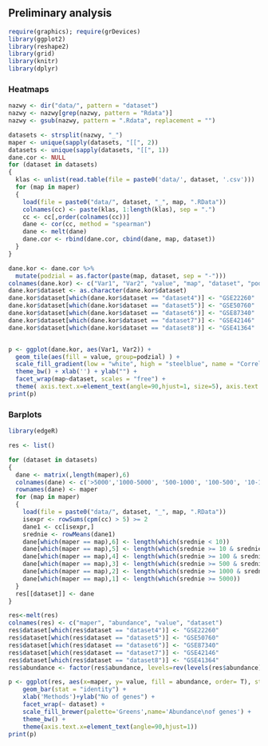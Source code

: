 ## Preliminary analysis

```r
require(graphics); require(grDevices)
library(ggplot2)
library(reshape2)
library(grid)
library(knitr)
library(dplyr)
```

### Heatmaps

```r
nazwy <- dir("data/", pattern = "dataset")
nazwy <- nazwy[grep(nazwy, pattern = "Rdata")]
nazwy <- gsub(nazwy, pattern = ".Rdata", replacement = "")

datasets <- strsplit(nazwy, "_")
maper <- unique(sapply(datasets, "[[", 2))
datasets <- unique(sapply(datasets, "[[", 1))
dane.cor <- NULL
for (dataset in datasets)
{
  klas <- unlist(read.table(file = paste0('data/', dataset, '.csv')))
  for (map in maper)
  {
    load(file = paste0("data/", dataset, "_", map, ".RData"))
    colnames(cc) <- paste(klas, 1:length(klas), sep = ".")
    cc <- cc[,order(colnames(cc))]
    dane <- cor(cc, method = "spearman")
    dane <- melt(dane)
    dane.cor <- rbind(dane.cor, cbind(dane, map, dataset))
  }
}

dane.kor <- dane.cor %>%
  mutate(podzial = as.factor(paste(map, dataset, sep = "-")))
colnames(dane.kor) <- c("Var1", "Var2", "value", "map", "dataset", "podzial")
dane.kor$dataset <- as.character(dane.kor$dataset)
dane.kor$dataset[which(dane.kor$dataset == "dataset4")] <- "GSE22260"
dane.kor$dataset[which(dane.kor$dataset == "dataset5")] <- "GSE50760"
dane.kor$dataset[which(dane.kor$dataset == "dataset6")] <- "GSE87340"
dane.kor$dataset[which(dane.kor$dataset == "dataset7")] <- "GSE42146"
dane.kor$dataset[which(dane.kor$dataset == "dataset8")] <- "GSE41364"


p <- ggplot(dane.kor, aes(Var1, Var2)) + 
  geom_tile(aes(fill = value, group=podzial) ) + 
  scale_fill_gradient(low = "white", high = "steelblue", name = "Correlation") +
  theme_bw() + xlab('') + ylab("") + 
  facet_wrap(map~dataset, scales = "free") + 
  theme( axis.text.x=element_text(angle=90,hjust=1, size=5), axis.text.y=element_text(size=5))
print(p)
```


### Barplots


```r
library(edgeR)

res <- list()

for (dataset in datasets)
{
  dane <- matrix(,length(maper),6)
  colnames(dane) <- c('>5000','1000-5000', '500-1000', '100-500', '10-100', '<10')
  rownames(dane) <- maper
  for (map in maper)
  {
    load(file = paste0("data/", dataset, "_", map, ".RData"))
    isexpr <- rowSums(cpm(cc) > 5) >= 2
    dane1 <- cc[isexpr,]
    srednie <- rowMeans(dane1)
    dane[which(maper == map),6] <- length(which(srednie < 10))
    dane[which(maper == map),5] <- length(which(srednie >= 10 & srednie < 100))
    dane[which(maper == map),4] <- length(which(srednie >= 100 & srednie < 500))
    dane[which(maper == map),3] <- length(which(srednie >= 500 & srednie < 1000))
    dane[which(maper == map),2] <- length(which(srednie >= 1000 & srednie < 5000))
    dane[which(maper == map),1] <- length(which(srednie >= 5000))
  }
  res[[dataset]] <- dane
}

res<-melt(res)
colnames(res) <- c("maper", "abundance", "value", "dataset")
res$dataset[which(res$dataset == "dataset4")] <- "GSE22260"
res$dataset[which(res$dataset == "dataset5")] <- "GSE50760"
res$dataset[which(res$dataset == "dataset6")] <- "GSE87340"
res$dataset[which(res$dataset == "dataset7")] <- "GSE42146"
res$dataset[which(res$dataset == "dataset8")] <- "GSE41364"
res$abundance <- factor(res$abundance, levels=rev(levels(res$abundance)))

p <- ggplot(res, aes(x=maper, y= value, fill = abundance, order= T), stat = "identity") +
    geom_bar(stat = "identity") +
    xlab('Methods')+ylab("No of genes") +
    facet_wrap(~ dataset) +
    scale_fill_brewer(palette='Greens',name='Abundance\nof genes') +
    theme_bw() +
    theme(axis.text.x=element_text(angle=90,hjust=1))
print(p)
```